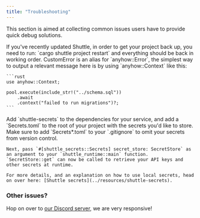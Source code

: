 ```yaml
---
title: "Troubleshooting"
---
```


This section is aimed at collecting common issues users have to provide quick debug solutions.

<AccordionGroup>
  <Accordion title="I've updated Shuttle and my project isn't working anymore.">
    If you've recently updated Shuttle, in order to get your project back up, you need to run:
    `cargo shuttle project restart` and everything should be back in working order.
  </Accordion>
  <Accordion title="How can I return custom errors with Shuttle?">
    CustomError is an alias for `anyhow::Error`, the simplest way to output a relevant message here is by using `anyhow::Context` like this:

    ```rust
    use anyhow::Context;

    pool.execute(include_str!("../schema.sql"))
        .await
        .context("failed to run migrations")?;
    ```
  </Accordion>
  <Accordion title="How can I handle environment variables?">
    Add `shuttle-secrets` to the dependencies for your service, and add a `Secrets.toml` to the root of your project with the secrets you'd like to store. Make sure to add `Secrets*.toml` to your `.gitignore` to omit your secrets from version control.

    Next, pass `#[shuttle_secrets::Secrets] secret_store: SecretStore` as an argument to your `shuttle_runtime::main` function. `SecretStore::get` can now be called to retrieve your API keys and other secrets at runtime.

    For more details, and an explanation on how to use local secrets, head on over here: [Shuttle secrets](../resources/shuttle-secrets).
  </Accordion>
</AccordionGroup>

### Other issues?

Hop on over to [our Discord server](https://github.com/shuttle-hq/shuttle), we are very responsive!

